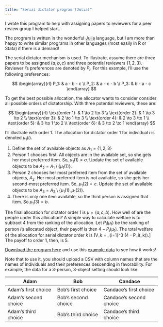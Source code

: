 ```yaml
---
title: "Serial dictator program (Julia)"
---
```


I wrote this program to help with assigning papers to reviewers for a peer review group I helped start.

The program is written in the wonderful [Julia](https://julialang.org/) language, but I am more than happy to write similar programs in other languages (most easily in R or Stata) if there is a demand!

The serial dictator mechanism is used.
To illustrate, assume there are three papers to be assigned $\{a,b,c\}$ and three potential reviewers $\{1,2,3\}$.
Reviewer $i$'s preferences are denoted by $P_i$.
For this example, I'll use the following preferences:

$$
\begin{array}{rl}
  P_1: & a - b - c \\
  P_2: & a - c - b \\
  P_3: & b - a - c
\end{array}
$$

To get the best possible allocation, the allocator wants to consider consider all possible orders of dictatorship.
With three potential reviewers, these are:

$$
\begin{array}{rl}
  \text{order 1}: & 1 \to 2 \to 3 \\
  \text{order 2}: & 1 \to 3 \to 2 \\
  \text{order 3}: & 2 \to 1 \to 3 \\
  \text{order 4}: & 2 \to 3 \to 1 \\
  \text{order 5}: & 3 \to 1 \to 2 \\
  \text{order 6}: & 3 \to 2 \to 1
\end{array}
$$

I'll illustrate with order 1.
The allocation for dictator order 1 for individual $i$ is denoted $\mu_1(i)$.

1. Define the set of available objects as $A_1 = \{1,2,3\}$
1. Person 1 chooses first. All objects are in the available set, so she gets her most preferred item. So, $\mu_1(1) = a$. Update the set of available objects to be $A_2 = A_1 \setminus \{\mu_1(1)\}$.
1. Person 2 chooses her most preferred item from the set of available objects, $A_2$. Her most preferred item is not available, so she gets her second-most preferred item. So, $\mu_1(2) = c$. Update the set of available objects to be $A_3 = A_2 \setminus \{\mu_1(1), \mu_1(2)\}$.
1. There is only one item available, so the third person is assigned that item. So $\mu_1(3) = b$.

The final allocation for dictator order 1 is $\mu = (a,c,b)$.
How well of are the people under this allocation?
A simple way to calculate welfare is to subtract 4 from the ranking of the allocation.
Let $P_i(\mu_1)$ be the ranking of person $i$'s allocated object, their payoff is then $4 - P_i(\mu_1)$.
The total welfare of the allocation for serial dictator order $k$ is
\[V_k = \sum_{i=1}^3 \left(4 - P_i(\mu_k)\right).\]
The payoff to order 1, then, is 5.

[Download the program here](public-goods/serial-dictator-program/serial-dictator-program.jl) and use this [example data](public-goods/serial-dictator-program/example-preferences.csv) to see how it works!

Note that to use it, you should upload a CSV with column names that are the names of individuals and their preferences descending in favorability.
For example, the data for a 3-person, 3-object setting should look like

| Adam                 | Bob                 | Candace                 |
| -------------------- | ------------------- | ----------------------- |
| Adam's first choice  | Bob's first choice  | Candace's first choice  |
| Adam's second choice | Bob's second choice | Candace's second choice |
| Adam's third choice  | Bob's third choice  | Candace's third choice  |

